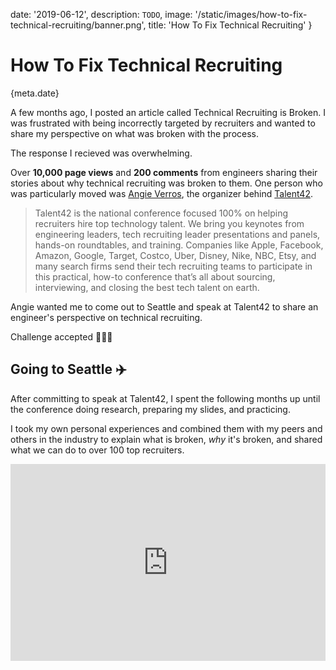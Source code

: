 
date: '2019-06-12',
description: `TODO`,
image: '/static/images/how-to-fix-technical-recruiting/banner.png',
title: 'How To Fix Technical Recruiting'
}


# How To Fix Technical Recruiting

<Date>{meta.date}</Date>

A few months ago, I posted an article called <Link slug="blog/technical-recruiting-is-broken" title="Technical Recruiting is Broken" >Technical Recruiting is Broken</Link>.
I was frustrated with being incorrectly targeted by recruiters and wanted to share my perspective on what was broken with the process.

The response I recieved was overwhelming.

Over **10,000 page views** and **200 comments** from engineers sharing their stories about why technical recruiting was broken to them.
One person who was particularly moved was [Angie Verros](https://www.linkedin.com/in/averros), the organizer behind [Talent42](https://www.talent42.com/home).

> Talent42 is the national conference focused 100% on helping recruiters hire top technology talent. We bring you keynotes from engineering leaders, tech recruiting leader presentations and panels, hands-on roundtables, and training. Companies like Apple, Facebook, Amazon, Google, Target, Costco, Uber, Disney, Nike, NBC, Etsy, and many search firms send their tech recruiting teams to participate in this practical, how-to conference that’s all about sourcing, interviewing, and closing the best tech talent on earth.

Angie wanted me to come out to Seattle and speak at Talent42 to share an engineer's perspective on technical recruiting.

Challenge accepted 💁🏻‍♀️

## Going to Seattle ✈️

After committing to speak at Talent42, I spent the following months up until the conference doing research, preparing my slides, and practicing.

I took my own personal experiences and combined them with my peers and others in the industry to explain what is broken, _why_ it's broken, and shared what we can do to over 100 top recruiters.

<iframe width="100%" height="315" src="https://www.youtube.com/embed/chWOJB1LYkk" frameborder="0" allow="accelerometer; autoplay; encrypted-media; gyroscope; picture-in-picture" allowfullscreen />

Don't have time to watch? You can also view the slides [here](/recruiting-engineers-talent42-lee-robinson.pdf).
